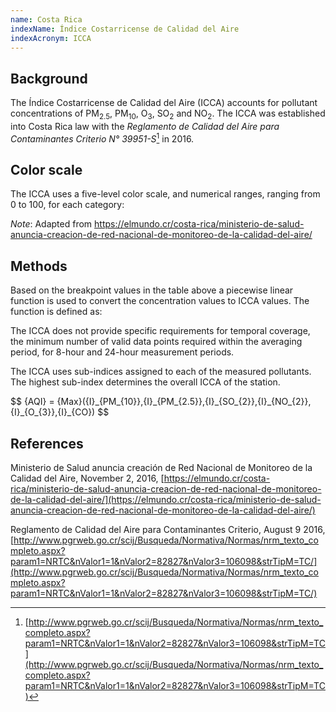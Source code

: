 ```yaml
---
name: Costa Rica
indexName: Índice Costarricense de Calidad del Aire
indexAcronym: ICCA
---
```



## Background

The Índice Costarricense de Calidad del Aire (ICCA) accounts for pollutant
concentrations of PM<sub>2.5</sub>, PM<sub>10</sub>, O<sub>3</sub>,
SO<sub>2</sub> and NO<sub>2</sub>. The ICCA was established into Costa Rica law with the _Reglamento de Calidad del Aire para Contaminantes Criterio N° 39951-S_[^1] in 2016.

## Color scale

The ICCA uses a five-level color scale, and numerical ranges, ranging from 0 to
100, for each category:

<ColorScale index="costa-rica" value={true} />

_Note_: Adapted from https://elmundo.cr/costa-rica/ministerio-de-salud-anuncia-creacion-de-red-nacional-de-monitoreo-de-la-calidad-del-aire/

## Methods

<BreakpointsTable index="costa-rica" />

Based on the breakpoint values in the table above a piecewise linear function is used to convert the concentration values to ICCA values. The function is defined as:

<div class="latex-container">

<PiecewiseLatexDoc label="ICCA" />

</div>

The ICCA does not provide specific requirements for temporal coverage, the minimum number of valid data points required within the averaging period, for 8-hour and 24-hour measurement periods.

The ICCA uses sub-indices assigned to each of the measured pollutants. The highest sub-index determines the overall ICCA of the station.

<div class="latex-container">
$$
{AQI} = {Max}({I}_{PM_{10}},{I}_{PM_{2.5}},{I}_{SO_{2}},{I}_{NO_{2}},{I}_{O_{3}},{I}_{CO})
$$
</div>

## References

Ministerio de Salud anuncia creación de Red Nacional de Monitoreo de la Calidad
del Aire, November 2, 2016,
[https://elmundo.cr/costa-rica/ministerio-de-salud-anuncia-creacion-de-red-nacional-de-monitoreo-de-la-calidad-del-aire/](https://elmundo.cr/costa-rica/ministerio-de-salud-anuncia-creacion-de-red-nacional-de-monitoreo-de-la-calidad-del-aire/)

Reglamento de Calidad del Aire para Contaminantes Criterio, August 9 2016,
[http://www.pgrweb.go.cr/scij/Busqueda/Normativa/Normas/nrm_texto_completo.aspx?param1=NRTC&nValor1=1&nValor2=82827&nValor3=106098&strTipM=TC/](http://www.pgrweb.go.cr/scij/Busqueda/Normativa/Normas/nrm_texto_completo.aspx?param1=NRTC&nValor1=1&nValor2=82827&nValor3=106098&strTipM=TC/)

[^1]: [http://www.pgrweb.go.cr/scij/Busqueda/Normativa/Normas/nrm_texto_completo.aspx?param1=NRTC&nValor1=1&nValor2=82827&nValor3=106098&strTipM=TC](http://www.pgrweb.go.cr/scij/Busqueda/Normativa/Normas/nrm_texto_completo.aspx?param1=NRTC&nValor1=1&nValor2=82827&nValor3=106098&strTipM=TC)
